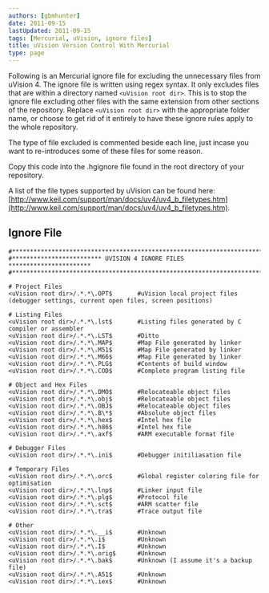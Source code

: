 ```yaml
---
authors: [gbmhunter]
date: 2011-09-15
lastUpdated: 2011-09-15
tags: [Mercurial, uVision, ignore files]
title: uVision Version Control With Mercurial
type: page
---
```


Following is an Mercurial ignore file for excluding the unnecessary files from uVision 4. The ignore file is written using regex syntax. It only excludes files that are within a directory named `<uVision root dir>`. This is to stop the ignore file excluding other files with the same extension from other sections of the repository. Replace `<uVision root dir>` with the appropriate folder name, or choose to get rid of it entirely to have these ignore rules apply to the whole repository.

The type of file excluded is commented beside each line, just incase you want to re-introduces some of these files for some reason.

Copy this code into the .hgignore file found in the root directory of your repository.

A list of the file types supported by uVision can be found here: [http://www.keil.com/support/man/docs/uv4/uv4_b_filetypes.htm](http://www.keil.com/support/man/docs/uv4/uv4_b_filetypes.htm).

## Ignore File

```text
#************************************************************************
#************************* UVISION 4 IGNORE FILES ***********************
#************************************************************************

# Project Files
<uVision root dir>/.*.*\.OPT$		#uVision local project files (debugger settings, current open files, screen positions)

# Listing Files
<uVision root dir>/.*.*\.lst$		#Listing files generated by C compiler or assembler
<uVision root dir>/.*.*\.LST$		#Ditto
<uVision root dir>/.*.*\.MAP$		#Map File generated by linker
<uVision root dir>/.*.*\.M51$		#Map File generated by linker
<uVision root dir>/.*.*\.M66$		#Map File generated by linker
<uVision root dir>/.*.*\.PLG$		#Contents of build window
<uVision root dir>/.*.*\.COD$		#Complete program listing file

# Object and Hex Files
<uVision root dir>/.*.*\.DMO$		#Relocateable object files
<uVision root dir>/.*.*\.obj$		#Relocateable object files
<uVision root dir>/.*.*\.OBJ$		#Relocateable object files
<uVision root dir>/.*.*\.B\*$		#Absolute object files
<uVision root dir>/.*.*\.hex$		#Intel hex file
<uVision root dir>/.*.*\.h86$		#Intel hex file
<uVision root dir>/.*.*\.axf$		#ARM executable format file

# Debugger Files
<uVision root dir>/.*.*\.ini$		#Debugger initiliasation file

# Temporary Files
<uVision root dir>/.*.*\.orc$		#Global register coloring file for optimisation
<uVision root dir>/.*.*\.lnp$		#Linker input file
<uVision root dir>/.*.*\.plg$		#Protocol file
<uVision root dir>/.*.*\.sct$		#ARM scatter file
<uVision root dir>/.*.*\.tra$		#Trace output file

# Other
<uVision root dir>/.*.*\.__i$     	#Unknown
<uVision root dir>/.*.*\.i$    		#Unknown
<uVision root dir>/.*.*\.I$    		#Unknown
<uVision root dir>/.*.*\.orig$    	#Unknown
<uVision root dir>/.*.*\.bak$     	#Unknown (I assume it's a backup file)
<uVision root dir>/.*.*\.A51$     	#Unknown
<uVision root dir>/.*.*\.iex$     	#Unknown
```